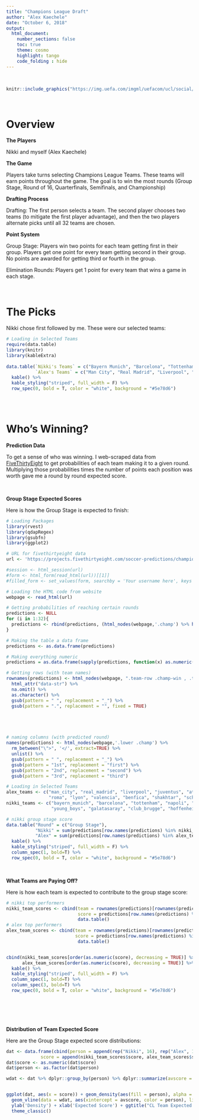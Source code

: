 ```yaml
---
title: "Champions League Draft"
author: "Alex Kaechele"
date: "October 6, 2018"
output:
  html_document:
    number_sections: false
    toc: true
    theme: cosmo
    highlight: tango
    code_folding : hide
---
```


<br>

```r
knitr::include_graphics("https://img.uefa.com/imgml/uefacom/ucl/social/og-default.jpg")
```

<br>

# Overview

**The Players**

Nikki and myself (Alex Kaechele)

**The Game**

Players take turns selecting Champions League Teams. These teams will earn points throughout the game. The goal is to win the most rounds (Group Stage, Round of 16, Quarterfinals, Semifinals, and Championship)

**Drafting Process**

Drafting: The first person selects a team. The second player chooses two teams (to mitigate the first player advantage), and then the two players alternate picks until all 32 teams are chosen.

**Point System**

Group Stage: Players win two points for each team getting first in their group. Players get one point for every team getting second in their group. No points are awarded for getting third or fourth in the group.

Elimination Rounds: Players get 1 point for every team that wins a game in each stage.
  
<br>

# The Picks

Nikki chose first followed by me. These were our selected teams:

```r
# Loading in Selected Teams
require(data.table)
library(knitr)
library(kableExtra)
  
data.table(`Nikki's Teams` = c("Bayern Munich", "Barcelona", "Tottenham", "Napoli", "Ajax", "Porto", "Man United", "PSV", "CSKA Moscow", "Young Boys", "Galatasaray", "Club Brugge", "Hoffenheim", "Monaco", "AEK Athens", "Viktoria Plzen"), 
           `Alex's Teams` = c("Man City", "Real Madrid", "Liverpool", "Juventus", "Atletico Madrid", "PSG", "Dortmund","Inter Milan", "Roma", "Lyon", "Valencia", "Benfica", "Shakhtar", "Schalke_04", "Red Star","Lokomotiv")) %>% 
  kable() %>%
  kable_styling("striped", full_width = F) %>%
  row_spec(0, bold = T, color = "white", background = "#5e78d6") 



```

<br>

# Who's Winning?

**Prediction Data**

To get a sense of who was winning. I web-scraped data from [FiveThirtyEight](https://projects.fivethirtyeight.com/soccer-predictions/champions-league/) to get probabilities of each team making it to a given round. Multiplying those probabilities times the number of points each position was worth gave me a round by round expected score.

<br>

**Group Stage Expected Scores**

Here is how the Group Stage is expected to finish:

```r
# Loading Packages
library(rvest)
library(qdapRegex)
library(gsubfn)
library(ggplot2)

# URL for fivethirtyeight data
url <- 'https://projects.fivethirtyeight.com/soccer-predictions/champions-league/'

#session <- html_session(url)
#form <- html_form(read_html(url))[[1]]
#filled_form <- set_values(form, searchby = 'Your username here', keys = 'Your password here')

# Loading the HTML code from website
webpage <- read_html(url)

# Getting probabilities of reaching certain rounds
predictions <- NULL
for (i in 1:32){
  predictions <- rbind(predictions, (html_nodes(webpage,'.champ') %>% html_attr("data-val"))[(1+i*8):(8+i*8)])
}

# Making the table a data frame
predictions <- as.data.frame(predictions)

# Making everything numeric
predictions = as.data.frame(sapply(predictions, function(x) as.numeric(as.character(x))))

# Getting rows (with team names)
rownames(predictions) <- html_nodes(webpage, ".team-row .champ-win , .team-row .drop-3 , .team-row .drop-7 , .team-row .drop-4 , .team-row .champ-group3 , .team-row .champ-group2 , .border-left , .team-row .team") %>% 
  html_attr("data-str") %>%
  na.omit() %>%
  as.character() %>%
  gsub(pattern = " ", replacement = "_") %>%
  gsub(pattern = ".", replacement = "", fixed = TRUE)





# naming columns (with predicted round)
names(predictions) <- html_nodes(webpage,'.lower .champ') %>%
  rm_between("\">", '</', extract=TRUE) %>%
  unlist() %>%
  gsub(pattern = " ", replacement = "_") %>%
  gsub(pattern = "1st", replacement = "first") %>%
  gsub(pattern = "2nd", replacement = "second") %>%
  gsub(pattern = "3rd", replacement = "third")

# Loading in Selected Teams
alex_teams <- c("man_city", "real_madrid", "liverpool", "juventus", "atletico_madrid", "psg", "dortmund","inter_milan", 
                "roma", "lyon", "valencia", "benfica", "shakhtar", "schalke_04", "red_star","lokomotiv")
nikki_teams <- c("bayern_munich", "barcelona", "tottenham", "napoli", "ajax", "porto", "man_united", "psv", "cska_moscow", 
                 "young_boys", "galatasaray", "club_brugge", "hoffenheim", "monaco", "aek_athens", "viktoria_plzen")

# nikki group stage score
data.table("Round" = c("Group Stage"),
           "Nikki" = sum(predictions[row.names(predictions) %in% nikki_teams,]$first*2 + predictions[row.names(predictions) %in% nikki_teams,]$second),
           "Alex" = sum(predictions[row.names(predictions) %in% alex_teams,]$first*2 + predictions[row.names(predictions) %in% alex_teams,]$second)) %>% 
  kable() %>%
  kable_styling("striped", full_width = F) %>%
  column_spec(1, bold=T) %>%
  row_spec(0, bold = T, color = "white", background = "#5e78d6") 

```

<br>

**What Teams are Paying Off?**

Here is how each team is expected to contribute to the group stage score:

```r
# nikki top performers
nikki_team_scores <- cbind(team = rownames(predictions)[rownames(predictions) %in% nikki_teams], 
                           score = predictions[row.names(predictions) %in% nikki_teams,]$first*2 + predictions[row.names(predictions) %in% nikki_teams,]$second) %>%
                           data.table() 
# alex top performers
alex_team_scores <- cbind(team = rownames(predictions)[rownames(predictions) %in% alex_teams],
                          score = predictions[row.names(predictions) %in% alex_teams,]$first*2 + predictions[row.names(predictions) %in% alex_teams,]$second) %>%
                           data.table() 


cbind(nikki_team_scores[order(as.numeric(score), decreasing = TRUE)] %>% dplyr::rename(., "Nikki's Team" = "team"), 
      alex_team_scores[order(as.numeric(score), decreasing = TRUE)] %>% dplyr::rename(., "Alex's Team" = "team"))  %>% 
  kable() %>%
  kable_styling("striped", full_width = F) %>%
  column_spec(1, bold=T) %>%
  column_spec(3, bold=T) %>%
  row_spec(0, bold = T, color = "white", background = "#5e78d6")


 
```

<br>

**Distribution of Team Expected Score**

Here are the Group Stage expected score distributions:

```r
dat <- data.frame(cbind(person = append(rep("Nikki", 16), rep("Alex", 16)),
             score = append(nikki_team_scores$score, alex_team_scores$score)), stringsAsFactors = FALSE)
dat$score <- as.numeric(dat$score)
dat$person <- as.factor(dat$person)

wdat <- dat %>% dplyr::group_by(person) %>% dplyr::summarize(avscore = mean(score))


ggplot(dat, aes(x = score)) + geom_density(aes(fill = person), alpha = 0.4) +
  geom_vline(data = wdat, aes(xintercept = avscore, color = person), linetype = "dashed") +
  ylab('Density') + xlab('Expected Score') + ggtitle("CL Team Expected Score Distribution") + 
  theme_classic()
```

